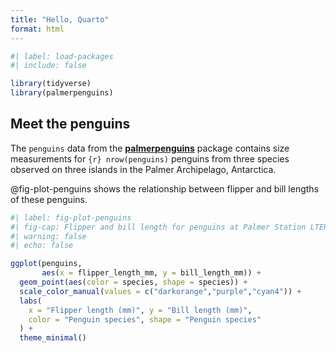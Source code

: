 ```yaml
---
title: "Hello, Quarto"
format: html
---
```


```r
#| label: load-packages
#| include: false

library(tidyverse)
library(palmerpenguins)
```

## Meet the penguins

The `penguins` data from the [**palmerpenguins**](https://allisonhorst.github.io/palmerpenguins) package contains size measurements for `{r} nrow(penguins)` penguins from three species observed on three islands in the Palmer Archipelago, Antarctica.

@fig-plot-penguins shows the relationship between flipper and bill lengths of these penguins.

```r
#| label: fig-plot-penguins
#| fig-cap: Flipper and bill length for penguins at Palmer Station LTER
#| warning: false
#| echo: false

ggplot(penguins, 
       aes(x = flipper_length_mm, y = bill_length_mm)) +
  geom_point(aes(color = species, shape = species)) +
  scale_color_manual(values = c("darkorange","purple","cyan4")) +
  labs(
    x = "Flipper length (mm)", y = "Bill length (mm)",
    color = "Penguin species", shape = "Penguin species"
  ) +
  theme_minimal()
```
